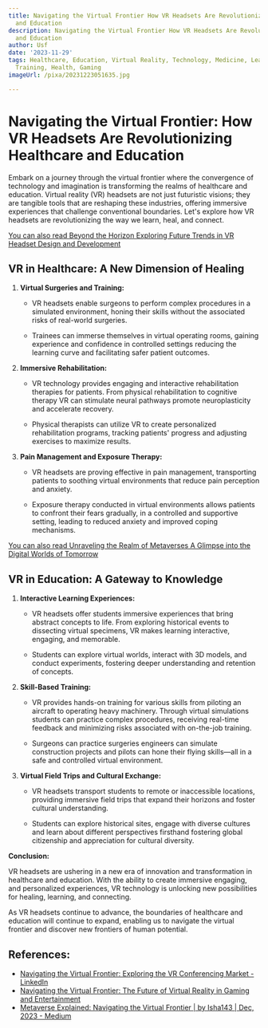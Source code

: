 ```yaml
---
title: Navigating the Virtual Frontier How VR Headsets Are Revolutionizing Healthcare
  and Education
description: Navigating the Virtual Frontier How VR Headsets Are Revolutionizing Healthcare
  and Education
author: Usf
date: '2023-11-29'
tags: Healthcare, Education, Virtual Reality, Technology, Medicine, Learning, Simulation,
  Training, Health, Gaming
imageUrl: /pixa/20231223051635.jpg

---
```

# Navigating the  Virtual  Frontier: How VR Headsets Are Revolutionizing Healthcare and Education

Embark on a journey  through the virtual  frontier where the  convergence  of  technology and imagination is transforming the realms of  healthcare  and education. Virtual reality (VR) headsets are not just futuristic visions; they are tangible tools that  are reshaping these industries, offering immersive experiences that challenge conventional boundaries. Let's explore how VR headsets are revolutionizing the way we learn, heal, and  connect.

[You can also read Beyond the Horizon Exploring Future Trends in VR Headset Design and Development](Beyond%20the%20Horizon%20Exploring%20Future%20Trends%20in%20VR%20Headset%20Design%20and%20Development)


## VR in Healthcare: A New Dimension of Healing

1. **Virtual Surgeries and Training:**

   - VR headsets enable surgeons to perform complex procedures in a simulated environment, honing their skills without the associated  risks of real-world surgeries.


    - Trainees can  immerse themselves  in  virtual operating rooms, gaining experience and confidence  in controlled settings reducing the learning curve and facilitating safer patient outcomes.


2. **Immersive Rehabilitation:**

   -  VR  technology  provides engaging and interactive rehabilitation therapies for patients. From physical  rehabilitation to cognitive therapy VR can stimulate neural pathways  promote neuroplasticity and accelerate recovery.


   - Physical therapists can utilize VR to create personalized rehabilitation programs, tracking  patients' progress and adjusting exercises to maximize results.


3. **Pain Management and Exposure Therapy:**

   - VR headsets are proving effective in pain management, transporting patients to soothing virtual environments that reduce pain perception and anxiety.


   - Exposure therapy conducted in virtual environments allows patients to confront their fears gradually, in a controlled  and supportive setting, leading to reduced anxiety and improved coping mechanisms.

[You can also read Unraveling the Realm of Metaverses A Glimpse into the Digital Worlds of  Tomorrow](Unraveling%20the%20Realm%20of%20Metaverses%20A%20Glimpse%20into%20the%20Digital%20Worlds%20of%20Tomorrow)


##  VR in  Education: A Gateway to Knowledge

1. **Interactive Learning Experiences:**

   - VR  headsets offer students immersive experiences that bring abstract  concepts to  life. From  exploring historical events to dissecting virtual specimens, VR makes learning interactive, engaging, and memorable.


   - Students can explore virtual worlds, interact with 3D models, and conduct experiments, fostering deeper understanding and retention of concepts.


2. **Skill-Based Training:**

   - VR provides hands-on training for  various skills from piloting  an  aircraft to operating heavy  machinery. Through virtual simulations students can practice complex procedures, receiving real-time feedback  and minimizing risks associated with on-the-job training.


   - Surgeons can practice surgeries  engineers can simulate construction projects and pilots can hone their  flying  skills—all in a safe and controlled virtual environment.


3. **Virtual Field Trips and Cultural Exchange:**

   - VR headsets transport students to remote or inaccessible locations, providing immersive  field trips that expand their  horizons  and foster  cultural understanding.


   - Students can explore historical sites, engage with diverse cultures and learn about  different perspectives  firsthand fostering global citizenship and  appreciation for cultural diversity.


**Conclusion:**

VR headsets are ushering in a new era of  innovation and transformation in healthcare and education. With the ability to create immersive engaging, and personalized experiences, VR technology is  unlocking new possibilities for healing, learning, and connecting.

As VR headsets continue to advance, the  boundaries  of  healthcare and education  will continue to expand, enabling us to navigate the virtual frontier and discover new frontiers of human potential.

## References:
- [Navigating the Virtual Frontier: Exploring the VR Conferencing Market - LinkedIn](https://www.linkedin.com/pulse/navigating-virtual-frontier-exploring-vr-conferencing-giya-desuza)
- [Navigating the Virtual Frontier: The Future of Virtual Reality in Gaming and Entertainment](https://www.founderface.com/navigating-the-virtual-frontier/)
- [Metaverse Explained: Navigating the Virtual Frontier | by Isha143 | Dec, 2023 - Medium](https://medium.com/@StrategiesandSurveys/metaverse-explained-navigating-the-virtual-frontier-44aa9fe2c14e)
